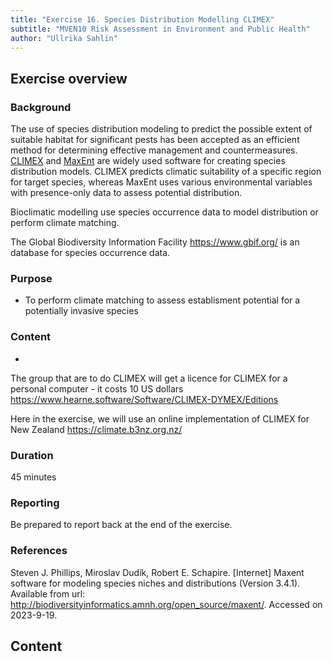 ```yaml
---
title: "Exercise 16. Species Distribution Modelling CLIMEX"
subtitle: "MVEN10 Risk Assessment in Environment and Public Health"
author: "Ullrika Sahlin"
---
```


## Exercise overview

### Background

The use of species distribution modeling to predict the possible extent of suitable habitat for significant pests has been accepted as an efficient method for determining effective management and countermeasures. [CLIMEX](https://www.hearne.software/Software/CLIMEX-DYMEX/Editions) and [MaxEnt](https://biodiversityinformatics.amnh.org/open_source/maxent/) are widely used software for creating species distribution models. CLIMEX predicts climatic suitability of a specific region for target species, whereas MaxEnt uses various environmental variables with presence-only data to assess potential distribution.

Bioclimatic modelling use species occurrence data to model distribution or perform climate matching. 

The Global Biodiversity Information Facility [https://www.gbif.org/](https://www.gbif.org/) is an database for species occurrence data. 

<!-- https://rpubs.com/fidele98/sdm -->

<!-- https://damariszurell.github.io/SDM-Intro/ -->

<!-- https://www.climond.org/Default.aspx -->


### Purpose

- To perform climate matching to assess establisment potential for a potentially invasive species



### Content

-   

The group that are to do CLIMEX will get a licence for CLIMEX for a personal computer - it costs 10 US dollars [https://www.hearne.software/Software/CLIMEX-DYMEX/Editions](https://www.hearne.software/Software/CLIMEX-DYMEX/Editions)

Here in the exercise, we will use an online implementation of CLIMEX for New Zealand [https://climate.b3nz.org.nz/](https://climate.b3nz.org.nz/)

### Duration

45 minutes

### Reporting

Be prepared to report back at the end of the exercise.

### References

Steven J. Phillips, Miroslav Dudík, Robert E. Schapire. [Internet] Maxent software for modeling species niches and distributions (Version 3.4.1). Available from url: [http://biodiversityinformatics.amnh.org/open_source/maxent/](http://biodiversityinformatics.amnh.org/open_source/maxent/). Accessed on 2023-9-19.

## Content

